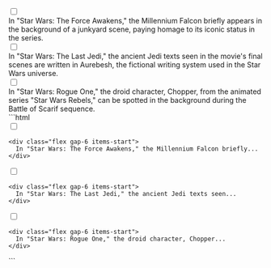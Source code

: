 
<DemoCard title="Checkbox con textos largos">

<div className="max-w-md space-y-6 mt-6">
	<div className="flex gap-6 items-start">
		<label className="eolo-input-checkbox">
			<input type="checkbox" />
			<span></span>
		</label>
		<div className="-top-1 relative">In "Star Wars: The Force Awakens," the Millennium Falcon briefly appears in the background of a junkyard scene, paying homage to its iconic status in the series.</div>
	</div>
	<div className="flex gap-6 items-start">
		<label className="eolo-input-checkbox">
			<input type="checkbox" />
			<span></span>
		</label>
		<div className="-top-1 relative">In "Star Wars: The Last Jedi," the ancient Jedi texts seen in the movie's final scenes are written in Aurebesh, the fictional writing system used in the Star Wars universe.</div>
	</div>
	<div className="flex gap-6 items-start">
		<label className="eolo-input-checkbox">
			<input type="checkbox" defaultChecked />
			<span></span>
		</label>
		<div className="-top-1 relative">In "Star Wars: Rogue One," the droid character, Chopper, from the animated series "Star Wars Rebels," can be spotted in the background during the Battle of Scarif sequence.</div>
	</div>
</div>

<DemoCardCode>
```html
<div class="space-y-6">

  <div class="flex gap-6 items-start">
    <label class="eolo-input-checkbox">
      <input type="checkbox" />
      <span />
    </label>

    <div class="flex gap-6 items-start">
      In "Star Wars: The Force Awakens," the Millennium Falcon briefly...
    </div>
  </div>

  <div class="flex gap-6 items-start">
    <label class="eolo-input-checkbox">
      <input type="checkbox" />
      <span />
    </label>

    <div class="flex gap-6 items-start">
      In "Star Wars: The Last Jedi," the ancient Jedi texts seen...
    </div>
  </div>

  <div class="flex gap-6 items-start">
    <label class="eolo-input-checkbox">
      <input type="checkbox" />
      <span />
    </label>

    <div class="flex gap-6 items-start">
      In "Star Wars: Rogue One," the droid character, Chopper...
    </div>
  </div>

</div>
```
</DemoCardCode>
</DemoCard>
